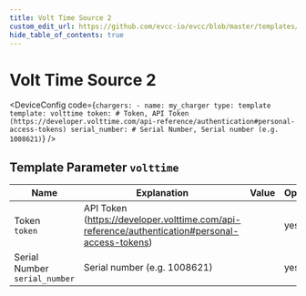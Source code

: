 ```yaml
---
title: Volt Time Source 2
custom_edit_url: https://github.com/evcc-io/evcc/blob/master/templates/definition/charger/volttime.yaml
hide_table_of_contents: true
---
```



# Volt Time Source 2

<div className="device-detail-container">
  <div className="device-detail-content">
    <DeviceFeatures features="sponsorship" />

<DeviceConfig code={`chargers:
    - name: my_charger
      type: template
      template: volttime
      token: # Token, API Token (https://developer.volttime.com/api-reference/authentication#personal-access-tokens)
      serial_number: # Serial Number, Serial number (e.g. 1008621)`}  />
  </div>
  <div className="device-detail-icon">
    <evcc-icon
      type="charger"
      name="volt-time-source-2"
      size="400px"
      alt="Volt Time Source 2"
      className="device-detail-icon-img"
    ></evcc-icon>
  </div>
</div>

## Template Parameter `volttime`

| Name | Explanation | Value | Optional |
|-----------|-------------|-------|----------|
| Token<br/>`token` | API Token (https://developer.volttime.com/api-reference/authentication#personal-access-tokens) |  | yes |
| Serial Number<br/>`serial_number` | Serial number (e.g. 1008621) |  | yes |

<SponsorshipRequired />

